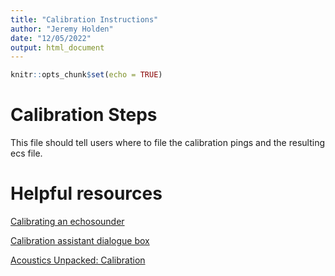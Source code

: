 ```yaml
---
title: "Calibration Instructions"
author: "Jeremy Holden"
date: "12/05/2022"
output: html_document
---
```


```r
knitr::opts_chunk$set(echo = TRUE)
```

# Calibration Steps
This file should tell users where to file the calibration pings and the resulting ecs file.

# Helpful resources
[Calibrating an echosounder](https://support.echoview.com/WebHelp/How_to/Calibrate_echosounders/Calibrating_an_echosounder.htm)

[Calibration assistant dialogue box](https://support.echoview.com/WebHelp/Windows_and_Dialog_Boxes/Dialog_Boxes/Calibration_Assistant_dialog_box.htm)

[Acoustics Unpacked: Calibration](http://www2.dnr.cornell.edu/acoustics/SystemCalibration.html)

